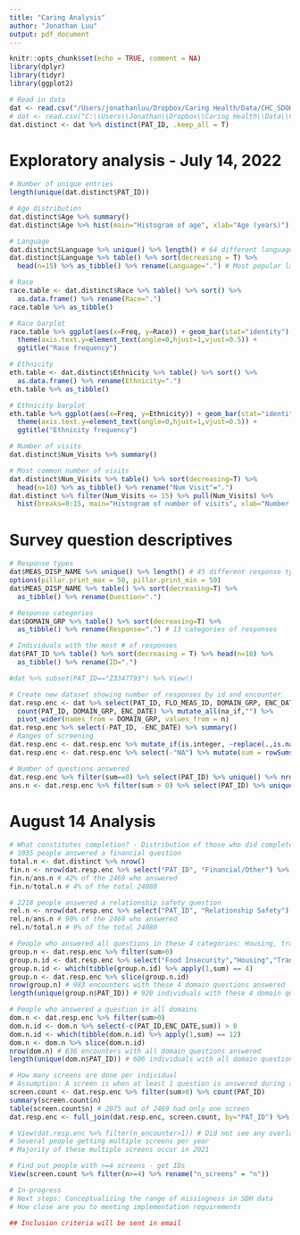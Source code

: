 ```yaml
---
title: "Caring Analysis"
author: "Jonathan Luu"
output: pdf_document
---
```


```r
knitr::opts_chunk$set(echo = TRUE, comment = NA)
library(dplyr)
library(tidyr)
library(ggplot2)

# Read in data
dat <- read.csv("/Users/jonathanluu/Dropbox/Caring Health/Data/CHC_SDOH_dataset_1.5.22_SFTPupload.csv")
# dat <- read.csv("C:\\Users\\Jonathan\\Dropbox\\Caring Health\\Data\\CHC_SDOH_dataset_1.5.22_SFTPupload.csv")
dat.distinct <- dat %>% distinct(PAT_ID, .keep_all = T)
```

# Exploratory analysis - July 14, 2022

```r
# Number of unique entries
length(unique(dat.distinct$PAT_ID))

# Age distribution
dat.distinct$Age %>% summary()
dat.distinct$Age %>% hist(main="Histogram of age", xlab="Age (years)")

# Language
dat.distinct$Language %>% unique() %>% length() # 64 different languages spoken
dat.distinct$Language %>% table() %>% sort(decreasing = T) %>% 
  head(n=15) %>% as_tibble() %>% rename(Language=".") # Most popular languages
```

\newpage
```r
# Race
race.table <- dat.distinct$Race %>% table() %>% sort() %>% 
  as.data.frame() %>% rename(Race=".")
race.table %>% as_tibble()

# Race barplot
race.table %>% ggplot(aes(x=Freq, y=Race)) + geom_bar(stat="identity") +
  theme(axis.text.y=element_text(angle=0,hjust=1,vjust=0.5)) + 
  ggtitle("Race frequency")
```

\newpage
```r
# Ethnicity
eth.table <- dat.distinct$Ethnicity %>% table() %>% sort() %>% 
  as.data.frame() %>% rename(Ethnicity=".")
eth.table %>% as_tibble()

# Ethnicity barplot
eth.table %>% ggplot(aes(x=Freq, y=Ethnicity)) + geom_bar(stat="identity") +
  theme(axis.text.y=element_text(angle=0,hjust=1,vjust=0.5)) + 
  ggtitle("Ethnicity frequency")
```

\newpage
```r
# Number of visits
dat.distinct$Num_Visits %>% summary()

# Most common number of visits
dat.distinct$Num_Visits %>% table() %>% sort(decreasing=T) %>% 
  head(n=10) %>% as_tibble() %>% rename("Num Visit"=".")
dat.distinct %>% filter(Num_Visits <= 15) %>% pull(Num_Visits) %>% 
  hist(breaks=0:15, main="Histogram of number of visits", xlab="Number of visits")
```

\newpage
# Survey question descriptives

```r
# Response types
dat$MEAS_DISP_NAME %>% unique() %>% length() # 45 different response types
options(pillar.print_max = 50, pillar.print_min = 50)
dat$MEAS_DISP_NAME %>% table() %>% sort(decreasing=T) %>% 
  as_tibble() %>% rename(Question=".")

# Response categories
dat$DOMAIN_GRP %>% table() %>% sort(decreasing=T) %>% 
  as_tibble() %>% rename(Response=".") # 13 categories of responses

# Individuals with the most # of responses
dat$PAT_ID %>% table() %>% sort(decreasing = T) %>% head(n=10) %>% 
  as_tibble() %>% rename(ID=".")

#dat %>% subset(PAT_ID=="Z3347793") %>% View()
```

```r
# Create new dataset showing number of responses by id and encounter
dat.resp.enc <- dat %>% select(PAT_ID, FLO_MEAS_ID, DOMAIN_GRP, ENC_DATE) %>% 
  count(PAT_ID, DOMAIN_GRP, ENC_DATE) %>% mutate_all(na_if,"") %>%
  pivot_wider(names_from = DOMAIN_GRP, values_from = n) 
dat.resp.enc %>% select(-PAT_ID, -ENC_DATE) %>% summary()
# Ranges of screening
dat.resp.enc <- dat.resp.enc %>% mutate_if(is.integer, ~replace(.,is.na(.),0))
dat.resp.enc <- dat.resp.enc %>% select(-"NA") %>% mutate(sum = rowSums(across(where(is.numeric))))

# Number of questions answered
dat.resp.enc %>% filter(sum==0) %>% select(PAT_ID) %>% unique() %>% nrow() # 21611 people did not have a survey answer
ans.n <- dat.resp.enc %>% filter(sum > 0) %>% select(PAT_ID) %>% unique() %>% nrow() # 2469 individuals who did answer
```

\newpage
# August 14 Analysis

```r
# What constitutes completion? - Distribution of those who did complete a survey and how many questions did they answer?
# 1035 people answered a financial question
total.n <- dat.distinct %>% nrow()
fin.n <- nrow(dat.resp.enc %>% select("PAT_ID", "Financial/Other") %>% filter(`Financial/Other`>0) %>% select(PAT_ID) %>% unique())
fin.n/ans.n # 42% of the 2469 who answered
fin.n/total.n # 4% of the total 24080

# 2218 people answered a relationship safety question
rel.n <- nrow(dat.resp.enc %>% select("PAT_ID", "Relationship Safety") %>% filter(`Relationship Safety`>0) %>% select(PAT_ID) %>% unique())
rel.n/ans.n # 90% of the 2469 who answered
rel.n/total.n # 9% of the total 24080

# People who answered all questions in these 4 categories: Housing, transportation, food, and stress
group.n <- dat.resp.enc %>% filter(sum>0)
group.n.id <- dat.resp.enc %>% select("Food Insecurity","Housing","Transportation","Stress and Social Isolation") > 0
group.n.id <- which(tibble(group.n.id) %>% apply(1,sum) == 4)
group.n <- dat.resp.enc %>% slice(group.n.id)
nrow(group.n) # 983 encounters with these 4 domain questions answered
length(unique(group.n$PAT_ID)) # 920 individuals with these 4 domain questions answered

# People who answered a question in all domains
dom.n <- dat.resp.enc %>% filter(sum>0)
dom.n.id <- dom.n %>% select(-c(PAT_ID,ENC_DATE,sum)) > 0
dom.n.id <- which(tibble(dom.n.id) %>% apply(1,sum) == 12)
dom.n <- dom.n %>% slice(dom.n.id)
nrow(dom.n) # 636 encounters with all domain questions answered
length(unique(dom.n$PAT_ID)) # 606 individuals with all domain questions answered

# How many screens are done per individual
# Assumption: A screen is when at least 1 question is answered during an encounter
screen.count <- dat.resp.enc %>% filter(sum>0) %>% count(PAT_ID)
summary(screen.count$n)
table(screen.count$n) # 2075 out of 2469 had only one screen
dat.resp.enc <- full_join(dat.resp.enc, screen.count, by="PAT_ID") %>% rename("n_encounter" = "n") # Append number of encounters to dataset

# View(dat.resp.enc %>% filter(n_encounter>1)) # Did not see any overlapping screens
# Several people getting multiple screens per year
# Majority of these multiple screens occur in 2021
```

```r
# Find out people with >=4 screens - get IDs
View(screen.count %>% filter(n>=4) %>% rename("n_screens" = "n")) 

# In-progress
# Next steps: Conceptualizing the range of missingness in SDH data
# How close are you to meeting implementation requirements

## Inclusion criteria will be sent in email

```









